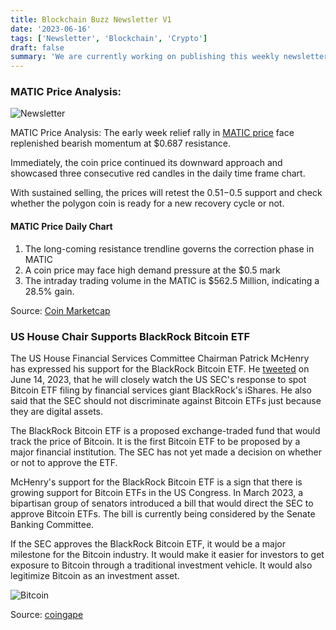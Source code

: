 ```yaml
---
title: Blockchain Buzz Newsletter V1
date: '2023-06-16'
tags: ['Newsletter', 'Blockchain', 'Crypto']
draft: false
summary: 'We are currently working on publishing this weekly newsletter that highlights the buzz in the blockchain and crypto space'
---
```


### MATIC Price Analysis:

![Newsletter](/static/images/canada/matic-price.png)

MATIC Price Analysis: The early week relief rally in [MATIC price](https://coingape.com/price/polygon/) face replenished bearish momentum at $0.687 resistance.

Immediately, the coin price continued its downward approach and showcased three consecutive red candles in the daily time frame chart.

With sustained selling, the prices will retest the $0.51-$0.5 support and check whether the polygon coin is ready for a new recovery cycle or not.

#### MATIC Price Daily Chart

<ol>
  <li>The long-coming resistance trendline governs the correction phase in MATIC</li>
  <li>A coin price may face high demand pressure at the $0.5 mark </li>

  <li>The intraday trading volume in the MATIC is $562.5 Million, indicating a 28.5% gain. </li>
</ol>

Source: [Coin Marketcap](https://coinmarketcap.com/headlines/news/matic-price-analysis-matic-price-faces-risk-of-losing-0-5-support-sell-or-hold/)

### US House Chair Supports BlackRock Bitcoin ETF

The US House Financial Services Committee Chairman Patrick McHenry has expressed his support for the BlackRock Bitcoin ETF. He [tweeted](https://twitter.com/PatrickMcHenry/status/1669489512840306688) on June 14, 2023, that he will closely watch the US SEC's response to spot Bitcoin ETF filing by financial services giant BlackRock's iShares. He also said that the SEC should not discriminate against Bitcoin ETFs just because they are digital assets.

The BlackRock Bitcoin ETF is a proposed exchange-traded fund that would track the price of Bitcoin. It is the first Bitcoin ETF to be proposed by a major financial institution. The SEC has not yet made a decision on whether or not to approve the ETF.

McHenry's support for the BlackRock Bitcoin ETF is a sign that there is growing support for Bitcoin ETFs in the US Congress. In March 2023, a bipartisan group of senators introduced a bill that would direct the SEC to approve Bitcoin ETFs. The bill is currently being considered by the Senate Banking Committee.

If the SEC approves the BlackRock Bitcoin ETF, it would be a major milestone for the Bitcoin industry. It would make it easier for investors to get exposure to Bitcoin through a traditional investment vehicle. It would also legitimize Bitcoin as an investment asset.

![Bitcoin](/static/images/canada/bitcoin-etf.jpg)

Source: [coingape](https://coingape.com/us-house-chair-supports-blackrock-bitcoin-etf-schedules-sec-oversight-hearings/)
